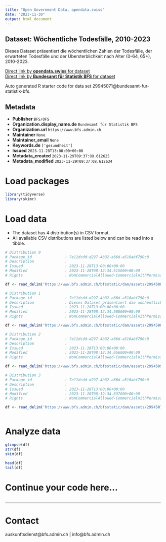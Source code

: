 ```yaml
---
title: "Open Government Data, opendata.swiss"
date: "2023-11-30"
output: html_document
---
```


## Dataset: Wöchentliche Todesfälle, 2010-2023

Dieses Dataset präsentiert die wöchentlichen Zahlen der Todesfälle, der erwarteten Todesfälle und der Übersterblichkeit nach Alter (0-64, 65+), 2010-2023.

[Direct link by **opendata.swiss** for dataset](https://opendata.swiss/de/dataset/wochentliche-todesfalle-2010-20231)<br>
[Direct link by **Bundesamt für Statistik BFS** for dataset](https://www.bfs.admin.ch/asset/de/ts-d-14.03.04.03-wr)

Auto generated R starter code for data set 29945071@bundesamt-fur-statistik-bfs.

## Metadata

- **Publisher** `BFS/OFS`
- **Organization.display_name.de** `Bundesamt für Statistik BFS`
- **Organization.url** `https://www.bfs.admin.ch`
- **Maintainer** `None`
- **Maintainer_email** `None`
- **Keywords.de** `['gesundheit']`
- **Issued** `2023-11-28T13:00:00+00:00`
- **Metadata_created** `2023-11-29T09:37:08.612625`
- **Metadata_modified** `2023-11-29T09:37:08.612634`


# Load packages

```r

library(tidyverse)
library(skimr)

```

# Load data

-   The dataset has 4 distribution(s) in CSV format.
-   All available CSV distributions are listed below and can be read into a tibble.

```r

# Distribution 0
# Package_id               : 7e11dcdd-d297-4b32-a66d-a516abf790c0
# Description              : 
# Issued                   : 2023-11-28T13:00:00+00:00
# Modified                 : 2023-11-28T08:12:34.515000+00:00
# Rights                   : NonCommercialAllowed-CommercialWithPermission-ReferenceRequired

df <- read_delim('https://www.bfs.admin.ch/bfsstatic/dam/assets/29945083/master')

# Distribution 1
# Package_id               : 7e11dcdd-d297-4b32-a66d-a516abf790c0
# Description              : Dieses Dataset präsentiert die wöchentlichen Zahlen der Todesfälle, der erwarteten Todesfälle und der Übersterblichkeit nach Alter (0-64, 65+), 2010-2023.
# Issued                   : 2023-11-28T13:00:00+00:00
# Modified                 : 2023-11-28T08:12:34.508000+00:00
# Rights                   : NonCommercialAllowed-CommercialWithPermission-ReferenceRequired

df <- read_delim('https://www.bfs.admin.ch/bfsstatic/dam/assets/29945088/master')

# Distribution 2
# Package_id               : 7e11dcdd-d297-4b32-a66d-a516abf790c0
# Description              : 
# Issued                   : 2023-11-28T13:00:00+00:00
# Modified                 : 2023-11-28T08:12:34.656000+00:00
# Rights                   : NonCommercialAllowed-CommercialWithPermission-ReferenceRequired

df <- read_delim('https://www.bfs.admin.ch/bfsstatic/dam/assets/29945092/master')

# Distribution 3
# Package_id               : 7e11dcdd-d297-4b32-a66d-a516abf790c0
# Description              : 
# Issued                   : 2023-11-28T13:00:00+00:00
# Modified                 : 2023-11-28T08:12:34.637000+00:00
# Rights                   : NonCommercialAllowed-CommercialWithPermission-ReferenceRequired

df <- read_delim('https://www.bfs.admin.ch/bfsstatic/dam/assets/29945079/master')



```

# Analyze data

```r

glimpse(df)
str(df)
skim(df)

head(df)
tail(df)

```

# Continue your code here...

```r

```

------------------------------------------------------------------------

# Contact

auskunftsdienst@bfs.admin.ch | info@bfs.admin.ch
